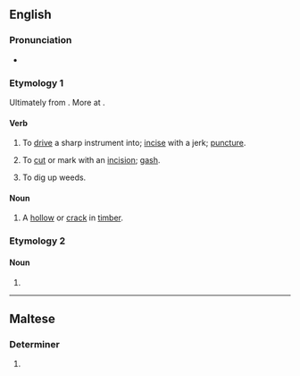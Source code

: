 ==English==

===Pronunciation===
* {{IPA|en|/dɔːk/}}

===Etymology 1===
Ultimately from {{inh|en|ang|dalc||pin}}. More at {{m|en|dalk}}.

====Verb====
{{en-verb}}

# {{lb|en|transitive|UK|_|dialectal}} To [[drive]] a sharp instrument into; [[incise]] with a jerk; [[puncture]].
# {{lb|en|transitive}} To [[cut]] or mark with an [[incision]]; [[gash]].
#: {{rfquotek|en|Moxon}}
# {{lb|en|transitive|UK|_|dialectal}} To dig up weeds.

====Noun====
{{en-noun}}

# A [[hollow]] or [[crack]] in [[timber]].
#: {{rfquotek|en|Moxon}}

===Etymology 2===

====Noun====
{{en-noun}}

# {{alt form|en|dak}}

{{Webster 1913}}

----

==Maltese==

===Determiner===
{{head|mt|adjective form|g=p}}

# {{plural of|mt|dak}}